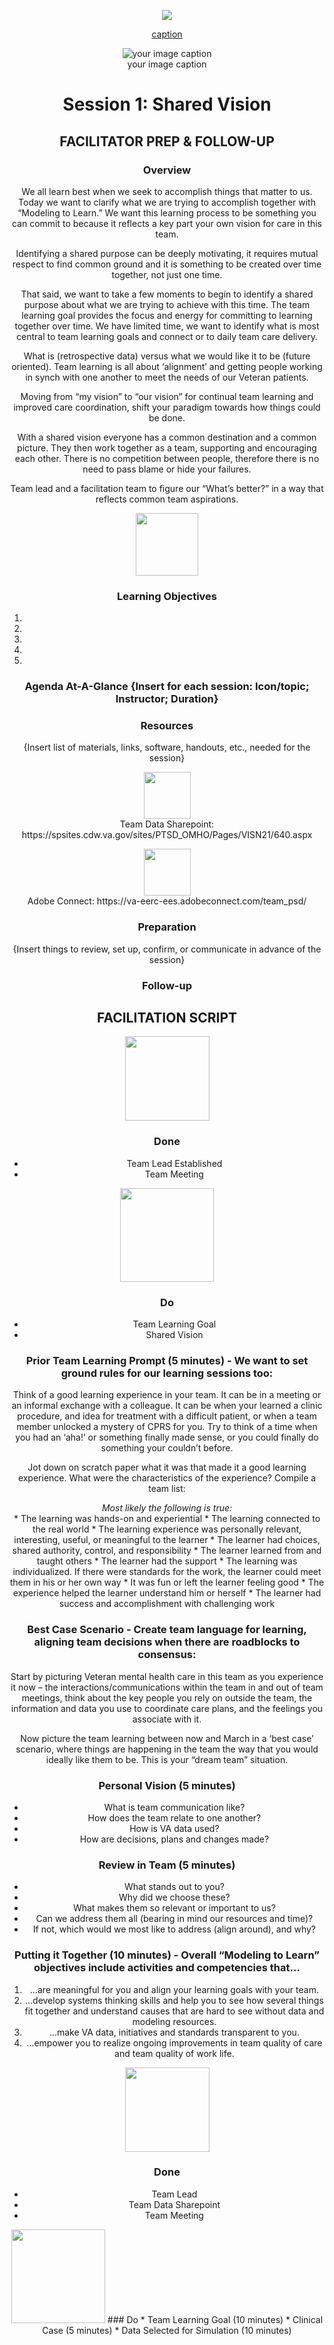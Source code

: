 <!-- MTL Logo, HTML img tag -->
<center>
  

<center>

![](https://raw.githubusercontent.com/lzim/teampsd/teampsd_style/mtl_logo/mtl_testdontguess_sm.png)

[caption](https://mtl.how)

</center>
<center>

![your image caption](image.png)

</center>
# Session 1: Shared Vision 
## FACILITATOR PREP & FOLLOW-UP
### Overview
We all learn best when we seek to accomplish things that matter to us. Today we want to clarify what we are trying to accomplish together with “Modeling to Learn.” We want this learning process to be something you can commit to because it reflects a key part your own vision for care in this team.  

Identifying a shared purpose can be deeply motivating, it requires mutual respect to find common ground and it is something to be created over time together, not just one time.  

That said, we want to take a few moments to begin to identify a shared purpose about what we are trying to achieve with this time. The team learning goal provides the focus and energy for committing to learning together over time. We have limited time, we want to identify what is most central to team learning goals and connect or to daily team care delivery.  

What is (retrospective data) versus what we would like it to be (future oriented). Team learning is all about ‘alignment’ and getting people working in synch with one another to meet the needs of our Veteran patients.  

Moving from “my vision” to “our vision” for continual team learning and improved care coordination, shift your paradigm towards how things could be done.  

With a shared vision everyone has a common destination and a common picture. They then work together as a team, supporting and encouraging each other. There is no competition between people, therefore there is no need to pass blame or hide your failures.  

Team lead and a facilitation team to figure our “What’s better?” in a way that reflects common team aspirations.  

<!-- Learning Objectives Icon -->
<img src = "https://raw.githubusercontent.com/lzim/teampsd/hexagon_icons/np_star_778913_003F72.png"
     height = "100" width = "100">   

### Learning Objectives

1.
2.
3.
4.
5.

### Agenda At-A-Glance {Insert for each session: Icon/topic; Instructor; Duration}

### Resources
{Insert list of materials, links, software, handouts, etc., needed for the session}

<!--SharePoint icon-->
<img src = "https://raw.githubusercontent.com/lzim/teampsd/hexagon_icons/np_bar-chart-decline_869492_598527.png"
     height = "75" width = "75" style = "border: 0;">  
Team Data Sharepoint: https://spsites.cdw.va.gov/sites/PTSD_OMHO/Pages/VISN21/640.aspx

<!--Adobe Connect icon-->
<img src = "https://raw.githubusercontent.com/lzim/teampsd/hexagon_icons/np_feedback_546911_598527.png"
     height = "75" width = "75" style = "border: 0;">  
Adobe Connect: https://va-eerc-ees.adobeconnect.com/team_psd/

### Preparation
{Insert things to review, set up, confirm, or communicate in advance of the session}

### Follow-up

## FACILITATION SCRIPT

<!-- Done List Icon -->
<img src = "https://raw.githubusercontent.com/lzim/teampsd/hexagon_icons/np_hexagon-check-mark_309690_003F72.png"
     height = "135" width = "135">

### Done 
* Team Lead Established
* Team Meeting 

<!-- Do List Icon -->     
<img src = "https://raw.githubusercontent.com/lzim/teampsd/hexagon_icons/np_synchronize_778914_003F72.png"
     height = "150" width = "150">
     
### Do
* Team Learning Goal
* Shared Vision

### Prior Team Learning Prompt (5 minutes) - We want to set ground rules for our learning sessions too:  

Think of a good learning experience in your team. It can be in a meeting or an informal exchange with a colleague. It can be when your learned a clinic procedure, and idea for treatment with a difficult patient, or when a team member unlocked a mystery of CPRS for you. Try to think of a time when you had an ‘aha!’ or something finally made sense, or you could finally do something your couldn’t before.  

Jot down on scratch paper what it was that made it a good learning experience. What were the characteristics of the experience? Compile a team list:  

*Most likely the following is true:*   
* The learning was hands-on and experiential
* The learning connected to the real world
* The learning experience was personally relevant, interesting, useful, or meaningful to the learner
* The learner had choices, shared authority, control, and responsibility
* The learner learned from and taught others
* The learner had the support
* The learning was individualized. If there were standards for the work, the learner could meet them in his or her own way
* It was fun or left the learner feeling good
* The experience helped the learner understand him or herself
* The learner had success and accomplishment with challenging work

### Best Case Scenario - Create team language for learning, aligning team decisions when there are roadblocks to consensus:
Start by picturing Veteran mental health care in this team as you experience it now – the interactions/communications within the team in and out of team meetings, think about the key people you rely on outside the team, the information and data you use to coordinate care plans, and the feelings you associate with it.  

Now picture the team learning between now and March in a ‘best case’ scenario, where things are happening in the team the way that you would ideally like them to be. This is your “dream team” situation.  

### Personal Vision (5 minutes)  
* What is team communication like?
* How does the team relate to one another?
* How is VA data used?
* How are decisions, plans and changes made?

### Review in Team (5 minutes)  
* What stands out to you?
* Why did we choose these?
* What makes them so relevant or important to us?
* Can we address them all (bearing in mind our resources and time)?
* If not, which would we most like to address (align around), and why?

### Putting it Together (10 minutes) - Overall "Modeling to Learn" objectives include activities and competencies that…
1.	…are meaningful for you and align your learning goals with your team.
2.	…develop systems thinking skills and help you to see how several things fit together and understand causes that are hard to see without data and modeling resources.
3.	…make VA data, initiatives and standards transparent to you. 
4.	…empower you to realize ongoing improvements in team quality of care and team quality of work life.

<!-- Done List Icon -->
<img src = "https://raw.githubusercontent.com/lzim/teampsd/hexagon_icons/np_hexagon-check-mark_309690_003F72.png"
     height = "135" width = "135">

### Done 
* Team Lead
* Team Data Sharepoint
* Team Meeting 

<!-- Do List Icon -->     
<img src = "https://raw.githubusercontent.com/lzim/teampsd/hexagon_icons/np_synchronize_778914_003F72.png"
     height = "150" width = "150">
### Do
* Team Learning Goal (10 minutes) 
* Clinical Case (5 minutes) 
* Data Selected for Simulation (10 minutes)

